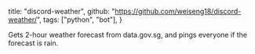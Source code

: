 
  title: "discord-weather",
  github: "https://github.com/weiseng18/discord-weather/",
  tags: ["python", "bot"],
}

Gets 2-hour weather forecast from <ExternalLink href="https://data.gov.sg">data.gov.sg</ExternalLink>, and pings everyone if the forecast is rain.
